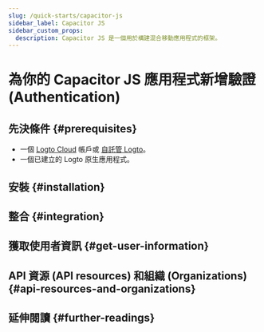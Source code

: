 ```yaml
---
slug: /quick-starts/capacitor-js
sidebar_label: Capacitor JS
sidebar_custom_props:
  description: Capacitor JS 是一個用於構建混合移動應用程式的框架。
---
```




# 為你的 Capacitor JS 應用程式新增驗證 (Authentication)

<GuideTip />

## 先決條件 \{#prerequisites}

- 一個 [Logto Cloud](https://cloud.logto.io) 帳戶或 [自託管 Logto](/introduction/set-up-logto-oss)。
- 一個已建立的 Logto 原生應用程式。

## 安裝 \{#installation}

<Installation />

## 整合 \{#integration}

<Integration />

## 獲取使用者資訊 \{#get-user-information}

<GetUserInformation />

## API 資源 (API resources) 和組織 (Organizations) \{#api-resources-and-organizations}

<ApiResources />

## 延伸閱讀 \{#further-readings}

<FurtherReadings />
